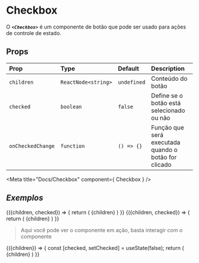 <!-- Checkbox.stories.mdx -->

# Checkbox
O _**`<Checkbox>`**_ é um componente de botão que pode ser usado para ações de controle de estado.

## Props
| Prop | Type | Default | Description |
| :--- | :--- | :------ | :---------- |
| `children` | `ReactNode<string>` | `undefined` | Conteúdo do botão |
| `checked` | `boolean` | `false` | Define se o botão está selecionado ou não |
| `onCheckedChange` | `function` | `() => {}` | Função que será executada quando o botão for clicado |

<Meta title="Docs/Checkbox" component={ Checkbox } />


## _Exemplos_

<Canvas isColumn  withSource="closed" withToolbar>
  <Story name="Checked" args={{
    children: 'Checked',
    checked: true
  }}>
  {({children, checked}) => {
      return (
        <Checkbox checked={checked}>
          {children}
        </Checkbox>
      )
  }}
  </Story>
  <Story name="Unchecked" args={{
    children: 'Unchecked',
    checked: false
  }}>
  {({children, checked}) => {
      return (
        <Checkbox checked={checked}>
          {children}
        </Checkbox>
      )
  }}
  </Story>
</Canvas>

> Aqui você pode ver o componente em ação, basta interagir com o componente

<Canvas isColumn  withSource="closed" withToolbar>
<Story name="Demo" args={{ 
    children: 'Digite aqui um texto alternativo',
    checked: false
  }} > 
 {({children}) => {
    const [checked, setChecked] = useState(false);
    return (
      <Checkbox checked={checked} onCheckedChange={setChecked}>
        {children}
      </Checkbox>
    )
 }}
</Story>
</Canvas>
